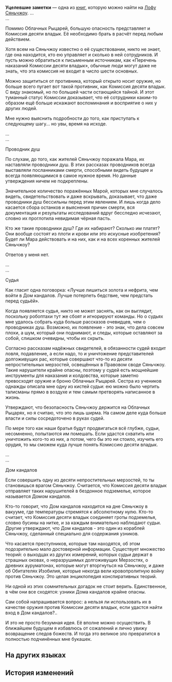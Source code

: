 {{Книга Инфобокс
|id           = 216
|Название     = Уцелевшие заметки
|Изображение  = Item The Xianzhou Luofu Readable.png
|Мир          = Лофу Сяньчжоу
|Томов        = 1
|Автор        = <!--нужно добавить-->
|Описание     = Заметки, которые не были вовремя уничтожены. Кажется, кто-то пытается получить информацию о Комиссии десяти владык Лофу.
|Том1         = {{tx}}
|Источник1    = {{tx|Отсутствует источник}}
|Персонажи    = 
|Фракции      = 
}}
'''Уцелевшие заметки''' — одна из [[Книги|книг]], которую можно найти на [[Лофу Сяньчжоу]].
<!--
==Получение==
<gallery>
Книга НАЗВАНИЕ.png|НАЗВАНИЕ
Локация НАЗВАНИЕ.png|Расположение на карте. Ближайший пространственный якорь «[[НАЗВАНИЕ]]»
</gallery>
-->
...<br />
...

Помимо Облачных Рыцарей, большую опасность представляет и Комиссия десяти владык. Её необходимо брать в расчёт перед любым действием.

Хотя всем на Сяньчжоу известно о её существовании, никто не знает, где она находится, кто ею управляет и сколько в ней сотрудников. И пусть можно обратиться к письменным источникам, как «Перечень наказаний Комиссии десяти владык», обычные люди могут даже не знать, что эта комиссия не входит в число шести основных.

Можно защититься от противника, который открыто носит оружие, но больше всего пугает вот такой противник, как Комиссия десяти владык. С виду знакомый, но по большей части остающийся тайной. И этот туманный статус Комиссии доказывает, что её сотрудники каким-то образом ещё больше искажают воспоминания и восприятие о них у других людей.

Мне нужно выяснить подробности до того, как приступать к следующему шагу... но увы, время на исходе.

...<br />
...

Проводник душ

По слухам, до того, как жителей Сяньчжоу поражала Мара, их наставляли проводники душ. В этих рассказах проводников всегда выставляли посланниками смерти, способными видеть будущее и всегда появляющимися в самое нужное время. Но данные утверждения ничем не подкреплены.

Значительное количество поражённых Марой, которых мне случалось видеть, свидетельствовать и даже вскрывать, доказывает, что даже проводники душ бессильны перед этим явлением. И лишь когда дело касается сбора останков и выяснения причин смерти, вся документация и результаты исследований вдруг бесследно исчезают, словно их проглотила невидимая чёрная пасть.

Кто же такие проводники душ? Где их набирают? Сколько им платят? Они вообще состоят из плоти и крови или это искусные изобретения? Будет ли Мара действовать и на них, как и на всех коренных жителей Сяньчжоу?

Ответов у меня нет.

...<br />
...

Судья

Как гласит одна поговорка: «Лучше лишиться золота и нефрита, чем войти в Дом кандалов. Лучше потерпеть бедствие, чем предстать перед судьёй».

Когда появляется судья, никто не может заснять, как он выглядит, поскольку робоптахи тут же сбоят и игнорируют команды. Но о судьях мне удалось собрать куда больше рассказов очевидцев, чем о проводниках душ. Возможно, их появление - это знак, что дела совсем плохи, а шум, который они поднимают, и следы, которые оставляют за собой, слишком очевидны, чтобы их скрыть.

Согласно рассказам надёжных свидетелей, в обязанности судей входит ловля, подавление, а если надо, то и уничтожение представителей долгоживущих рас, которые совершают что-то из десяти непростительных мерзостей, освещённых в Правовом своде Сяньчжоу. Такие нарушители крайне опасны, поэтому у судей есть мощнейшие инструменты для наказания и колдовства, которые заметно превосходят оружие и броню Облачных Рыцарей. Сестра из учеников однажды описала мне одну из кистей судьи: ею можно было чертить талисманы прямо в воздухе и тем самым претворять написанное в жизнь.

Утверждают, что безопасность Сяньчжоу держится на Облачных Рыцарях, но я считаю, что это лишь ширма. На самом деле куда больше власти и силы сосредоточено в руках судей.

По мере того как наши братья будут продвигаться всё глубже, судьи, несомненно, попытаются им помешать. Если удастся схватить или уничтожить кого-то из них, а потом, чего бы это ни стоило, изучить его орудия, то мы сможем куда лучше понять Комиссию десяти владык.

...<br />
...

Дом кандалов

Если совершить одну из десяти непростительных мерзостей, то ты становишься врагом Сяньчжоу. Считается, что Комиссия десяти владык отправляет таких нарушителей в бездонное подземелье, которое называется Домом кандалов.

Кто-то говорит, что Дом кандалов находится на дне Сяньчжоу в вакууме, где температуры стремятся к абсолютному нулю. Кто-то считает, что Комиссия десяти владык соединяет гроты подземелья, словно бусины на нитке, и за каждым внимательно наблюдают судьи. Другие утверждают, что Дом кандалов - это один из кораблей Сяньчжоу, сделанный специально для содержания узников.

Что касается преступников, которые там находятся, об этом подозрительно мало достоверной информации. Существует множество теорий: о выходцах из других измерений, которых судьи держат в страшных оковах, о неразрушимых долгоживущих Мерзостях, о древних ауруматонах, которые могут вторгнуться на Сяньчжоу, и даже об Обитателях Изобилия, которые некогда вели кровопролитную войну против Сяньчжоу. Это целая энциклопедия конспиративных теорий.

Ни одной из этих сомнительных догадок не стоит верить. Единственное, в чём они все сходятся: узники Дома кандалов крайне опасны.

Сам собой напрашивается вопрос: а нельзя ли использовать их в качестве оружия против Комиссии десяти владык, если удастся найти вход в Дом кандалов?..

И это не просто безумная идея. Её вполне можно осуществить. В ближайшем будущем я избавлюсь от сожалений и лично увижу возвращение следов божеств. И тогда это великое зло превратится в полностью подчинённых мне букашек.

==На других языках==
{{На других языках
|en   = Undestroyed Notes
|zhs  = 未被销毁的笔记
|zht  = 未銷毀的筆記
|ja   = 処分されなかった筆記
|ko   = 폐기되지 않은 노트
|es   = Notas sin destruir
|fr   = Notes non détruites
|ru   = Уцелевшие заметки
|th   = บันทึกที่ไม่ถูกทำลาย
|vi   = Bút Ký Chưa Bị Hủy
|de   = Unzerstörte Notiz
|id   = Catatan yang Belum Dihancurkan
|pt   = Anotações Intactas
}}

==История изменений==
{{История изменений|2.7}}